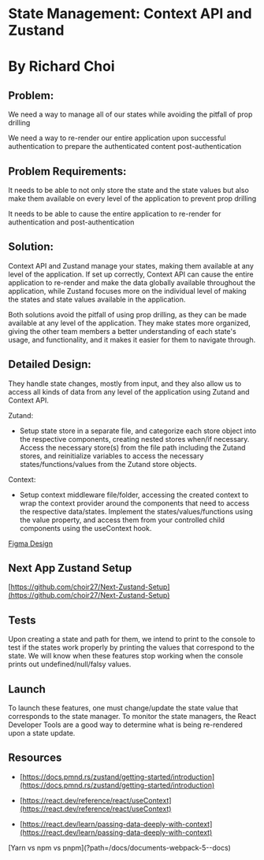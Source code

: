 
# State Management: Context API and Zustand

# By Richard Choi

## Problem:

We need a way to manage all of our states while avoiding the pitfall of prop drilling

We need a way to re-render our entire application upon successful authentication to prepare the authenticated content post-authentication

## Problem Requirements:

It needs to be able to not only store the state and the state values but also make them available on every level of the application to prevent prop drilling

It needs to be able to cause the entire application to re-render for authentication and post-authentication

## Solution:

Context API and Zustand manage your states, making them available at any level of the application. If set up correctly, Context API can cause the entire application to re-render and make the data globally available throughout the application, while Zustand focuses more on the individual level of making the states and state values available in the application.

Both solutions avoid the pitfall of using prop drilling, as they can be made available at any level of the application. They make states more organized, giving the other team members a better understanding of each state's usage, and functionality, and it makes it easier for them to navigate through.

## Detailed Design:

They handle state changes, mostly from input, and they also allow us to access all kinds of data from any level of the application using Zutand and Context API.

Zutand:

- Setup state store in a separate file, and categorize each store object into the respective components, creating nested stores when/if necessary. Access the necessary store(s) from the file path including the Zutand stores, and reinitialize variables to access the necessary states/functions/values from the Zutand store objects.

Context:

- Setup context middleware file/folder, accessing the created context to wrap the context provider around the components that need to access the respective data/states. Implement the states/values/functions using the value property, and access them from your controlled child components using the useContext hook.

[Figma Design](https://www.figma.com/file/U2iFdSq8BkBfBs0Bm5oyXd/State-Management-Detailed-Design?type=whiteboard&node-id=0-1&t=5t5u3cnQbod40HV4-0)

## Next App Zustand Setup

[https://github.com/choir27/Next-Zustand-Setup](https://github.com/choir27/Next-Zustand-Setup)

## Tests

Upon creating a state and path for them, we intend to print to the console to test if the states work properly by printing the values that correspond to the state. We will know when these features stop working when the console prints out undefined/null/falsy values.

## Launch

To launch these features, one must change/update the state value that corresponds to the state manager. To monitor the state managers, the React Developer Tools are a good way to determine what is being re-rendered upon a state update.

## Resources

- [https://docs.pmnd.rs/zustand/getting-started/introduction](https://docs.pmnd.rs/zustand/getting-started/introduction)

- [https://react.dev/reference/react/useContext](https://react.dev/reference/react/useContext)

- [https://react.dev/learn/passing-data-deeply-with-context](https://react.dev/learn/passing-data-deeply-with-context)

<div className="doc_nav_links">
  [Yarn vs npm vs pnpm](?path=/docs/documents-webpack-5--docs)
</div>
